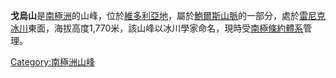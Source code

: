 {{coord|71|20|S|162|40|E|source:GNIS|display=title}}

'''戈烏山'''是[[南極洲|南極洲]]的山峰，位於[[維多利亞地|維多利亞地]]，屬於[[鮑爾斯山脈|鮑爾斯山脈]]的一部分，處於[[雷尼克冰川|雷尼克冰川]]東面，海拔高度1,770米，該山峰以冰川學家命名，現時受[[南極條約體系|南極條約體系]]管理。

{{Antarctica-geo-stub}}
[[Category:南極洲山峰|Category:南極洲山峰]]